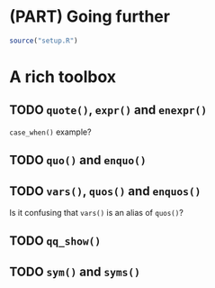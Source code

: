 
# (PART) Going further {-}

```r
source("setup.R")
```

# A rich toolbox

## TODO `quote()`, `expr()` and `enexpr()`

`case_when()` example?


## TODO `quo()` and `enquo()`


## TODO `vars()`, `quos()` and `enquos()`

Is it confusing that `vars()` is an alias of `quos()`?


## TODO `qq_show()` {#toolbox-qq-show}


## TODO `sym()` and `syms()`

